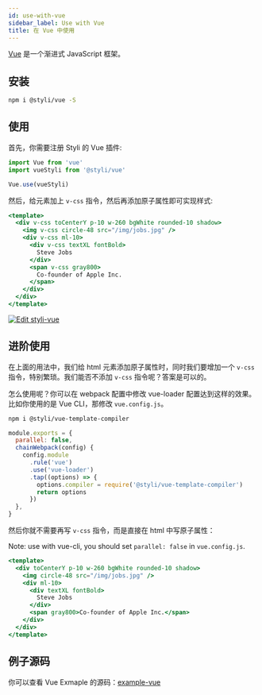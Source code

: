 ```yaml
---
id: use-with-vue
sidebar_label: Use with Vue
title: 在 Vue 中使用
---
```


[Vue](https://cn.vuejs.org/) 是一个渐进式 JavaScript 框架。

## 安装

```bash
npm i @styli/vue -S
```

## 使用

首先，你需要注册 Styli 的 Vue 插件:

```jsx
import Vue from 'vue'
import vueStyli from '@styli/vue'

Vue.use(vueStyli)
```

然后，给元素加上 `v-css` 指令，然后再添加原子属性即可实现样式:

```jsx
<template>
  <div v-css toCenterY p-10 w-260 bgWhite rounded-10 shadow>
    <img v-css circle-48 src="/img/jobs.jpg" />
    <div v-css ml-10>
      <div v-css textXL fontBold>
        Steve Jobs
      </div>
      <span v-css gray800>
        Co-founder of Apple Inc.
      </span>
    </div>
  </div>
</template>
```

[![Edit styli-vue](https://codesandbox.io/static/img/play-codesandbox.svg)](https://codesandbox.io/s/styli-vue-8o5dd?fontsize=14&hidenavigation=1&theme=dark)

## 进阶使用

在上面的用法中，我们给 html 元素添加原子属性时，同时我们要增加一个 `v-css`指令，特别繁琐。我们能否不添加 `v-css` 指令呢？答案是可以的。

怎么使用呢？你可以在 webpack 配置中修改 vue-loader 配置达到这样的效果。比如你使用的是 Vue CLI，那修改 `vue.config.js`。

```bash
npm i @styli/vue-template-compiler
```

```js title="vue.config.js"
module.exports = {
  parallel: false,
  chainWebpack(config) {
    config.module
      .rule('vue')
      .use('vue-loader')
      .tap((options) => {
        options.compiler = require('@styli/vue-template-compiler')
        return options
      })
  },
}
```

然后你就不需要再写 `v-css` 指令，而是直接在 html 中写原子属性：

Note: use with vue-cli, you should set `parallel: false` in `vue.config.js`.

```jsx
<template>
  <div toCenterY p-10 w-260 bgWhite rounded-10 shadow>
    <img circle-48 src="/img/jobs.jpg" />
    <div ml-10>
      <div textXL fontBold>
        Steve Jobs
      </div>
      <span gray800>Co-founder of Apple Inc.</span>
    </div>
  </div>
</template>
```

## 例子源码

你可以查看 Vue Exmaple 的源码：[example-vue](https://github.com/forsigner/styli/tree/master/packages/example-vue)
